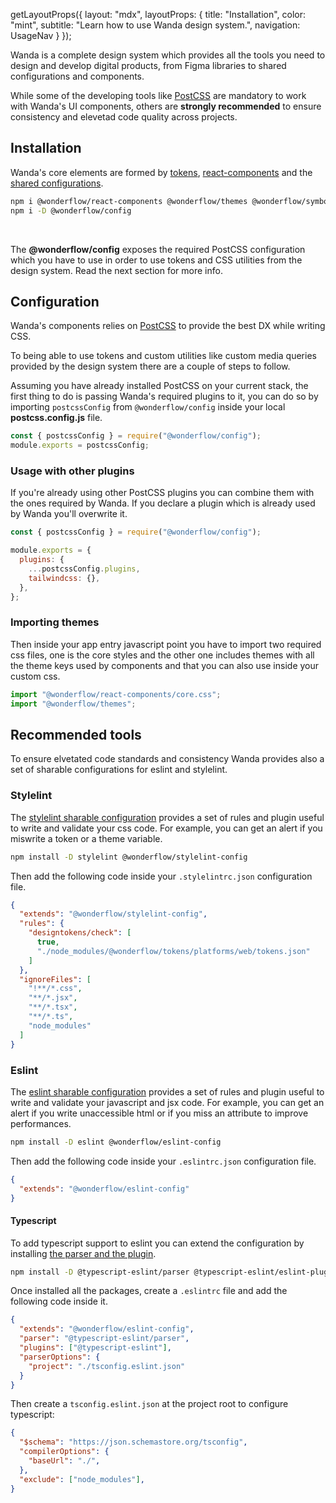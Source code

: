 
  getLayoutProps({
    layout: "mdx",
    layoutProps: {
      title: "Installation",
      color: "mint",
      subtitle: "Learn how to use Wanda design system.",
      navigation: UsageNav
    }
  });


Wanda is a complete design system which provides all the tools you need to design and develop digital products, from Figma libraries to shared configurations and components.

While some of the developing tools like [PostCSS](https://postcss.org/) are mandatory to work with Wanda's UI components, others are **strongly recommended** to ensure consistency and elevetad code quality across projects.

## Installation

Wanda's core elements are formed by [tokens](/get-started/documentation/develop/design-tokens), [react-components](https://github.com/wonderflow-bv/react-components) and the [shared configurations](https://github.com/wonderflow-bv/config/).

```bash
npm i @wonderflow/react-components @wonderflow/themes @wonderflow/symbols
npm i -D @wonderflow/config
```

<br />

<Snackbar kind="info">The <b>@wonderflow/config</b> exposes the required PostCSS configuration which
  you have to use in order to use tokens and CSS utilities from the design
  system. Read the next section for more info.</Snackbar>

## Configuration

Wanda's components relies on [PostCSS](https://postcss.org/) to provide the best DX while writing CSS.

To being able to use tokens and custom utilities like custom media queries provided by the design system there are a couple of steps to follow.

Assuming you have already installed PostCSS on your current stack, the first thing to do is passing Wanda's required plugins to it, you can do so by importing `postcssConfig` from `@wonderflow/config` inside your local **postcss.config.js** file.

```js
const { postcssConfig } = require("@wonderflow/config");
module.exports = postcssConfig;
```

### Usage with other plugins

If you're already using other PostCSS plugins you can combine them with the ones required by Wanda. If you declare a plugin which is already used by Wanda you'll overwrite it.

```js
const { postcssConfig } = require("@wonderflow/config");

module.exports = {
  plugins: {
    ...postcssConfig.plugins,
    tailwindcss: {},
  },
};
```

### Importing themes

Then inside your app entry javascript point you have to import two required css files, one is the core styles and the other one includes themes with all the theme keys used by components and that you can also use inside your custom css.

```js
import "@wonderflow/react-components/core.css";
import "@wonderflow/themes";
```

## Recommended tools

To ensure elvetated code standards and consistency Wanda provides also a set of sharable configurations for eslint and stylelint.

### Stylelint

The [stylelint sharable configuration](https://github.com/wonderflow-bv/stylelint-config-wonderflow) provides a set of rules and plugin useful to write and validate your css code. For example, you can get an alert if you miswrite a token or a theme variable.

```bash
npm install -D stylelint @wonderflow/stylelint-config
```

Then add the following code inside your `.stylelintrc.json` configuration file.

```json
{
  "extends": "@wonderflow/stylelint-config",
  "rules": {
    "designtokens/check": [
      true,
      "./node_modules/@wonderflow/tokens/platforms/web/tokens.json"
    ]
  },
  "ignoreFiles": [
    "!**/*.css",
    "**/*.jsx",
    "**/*.tsx",
    "**/*.ts",
    "node_modules"
  ]
}
```

### Eslint

The [eslint sharable configuration](https://github.com/wonderflow-bv/eslint-config-wonderflow) provides a set of rules and plugin useful to write and validate your javascript and jsx code. For example, you can get an alert if you write unaccessible html or if you miss an attribute to improve performances.

```bash
npm install -D eslint @wonderflow/eslint-config
```

Then add the following code inside your `.eslintrc.json` configuration file.

```json
{
  "extends": "@wonderflow/eslint-config"
}
```

#### Typescript

To add typescript support to eslint you can extend the configuration by installing [the parser and the plugin](https://www.npmjs.com/package/@typescript-eslint/eslint-plugin).

```bash
npm install -D @typescript-eslint/parser @typescript-eslint/eslint-plugin
```

Once installed all the packages, create a `.eslintrc` file and add the following code inside it.

```json
{
  "extends": "@wonderflow/eslint-config",
  "parser": "@typescript-eslint/parser",
  "plugins": ["@typescript-eslint"],
  "parserOptions": {
    "project": "./tsconfig.eslint.json"
  }
}
```

Then create a `tsconfig.eslint.json` at the project root to configure typescript:

```json
{
  "$schema": "https://json.schemastore.org/tsconfig",
  "compilerOptions": {
    "baseUrl": "./",
  },
  "exclude": ["node_modules"],
}
```

